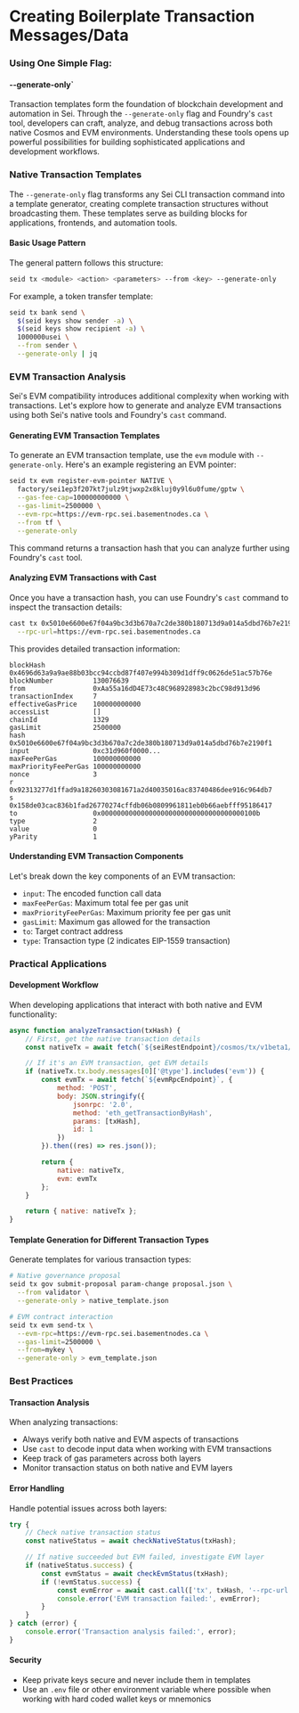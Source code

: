 # Creating Boilerplate Transaction Messages/Data

### Using One Simple Flag:

#### --generate-only`

Transaction templates form the foundation of blockchain development and automation in Sei. Through the `--generate-only` flag and Foundry's `cast` tool, developers can craft, analyze, and debug transactions across both native Cosmos and EVM environments. Understanding these tools opens up powerful possibilities for building sophisticated applications and development workflows.

### Native Transaction Templates

The `--generate-only` flag transforms any Sei CLI transaction command into a template generator, creating complete transaction structures without broadcasting them. These templates serve as building blocks for applications, frontends, and automation tools.

#### Basic Usage Pattern

The general pattern follows this structure:

```bash
seid tx <module> <action> <parameters> --from <key> --generate-only
```

For example, a token transfer template:

```bash
seid tx bank send \
  $(seid keys show sender -a) \
  $(seid keys show recipient -a) \
  1000000usei \
  --from sender \
  --generate-only | jq
```

### EVM Transaction Analysis

Sei's EVM compatibility introduces additional complexity when working with transactions. Let's explore how to generate and analyze EVM transactions using both Sei's native tools and Foundry's `cast` command.

#### Generating EVM Transaction Templates

To generate an EVM transaction template, use the `evm` module with `--generate-only`. Here's an example registering an EVM pointer:

```bash
seid tx evm register-evm-pointer NATIVE \
  factory/sei1ep3f207kt7julz9tjwxp2x8kluj0y9l6u0fume/gptw \
  --gas-fee-cap=100000000000 \
  --gas-limit=2500000 \
  --evm-rpc=https://evm-rpc.sei.basementnodes.ca \
  --from tf \
  --generate-only
```

This command returns a transaction hash that you can analyze further using Foundry's `cast` tool.

#### Analyzing EVM Transactions with Cast

Once you have a transaction hash, you can use Foundry's `cast` command to inspect the transaction details:

```bash
cast tx 0x5010e6600e67f04a9bc3d3b670a7c2de380b180713d9a014a5dbd76b7e2190f1 \
  --rpc-url=https://evm-rpc.sei.basementnodes.ca
```

This provides detailed transaction information:

```text
blockHash            0x4696d63a9a9ae88b03bcc94ccbd87f407e994b309d1dff9c0626de51ac57b76e
blockNumber          130076639
from                 0xAa55a16dD4E73c48C968928983c2bcC98d913d96
transactionIndex     7
effectiveGasPrice    100000000000
accessList           []
chainId              1329
gasLimit             2500000
hash                 0x5010e6600e67f04a9bc3d3b670a7c2de380b180713d9a014a5dbd76b7e2190f1
input                0xc31d960f0000...
maxFeePerGas         100000000000
maxPriorityFeePerGas 100000000000
nonce                3
r                    0x92313277d1ffad9a18260303081671a2d40035016ac83740486dee916c964db7
s                    0x158de03cac836b1fad26770274cffdb06b0809961811eb0b66aebfff95186417
to                   0x000000000000000000000000000000000000100b
type                 2
value                0
yParity              1
```

#### Understanding EVM Transaction Components

Let's break down the key components of an EVM transaction:

- `input`: The encoded function call data
- `maxFeePerGas`: Maximum total fee per gas unit
- `maxPriorityFeePerGas`: Maximum priority fee per gas unit
- `gasLimit`: Maximum gas allowed for the transaction
- `to`: Target contract address
- `type`: Transaction type (2 indicates EIP-1559 transaction)

### Practical Applications

#### Development Workflow

When developing applications that interact with both native and EVM functionality:

```javascript
async function analyzeTransaction(txHash) {
	// First, get the native transaction details
	const nativeTx = await fetch(`${seiRestEndpoint}/cosmos/tx/v1beta1/txs/${txHash}`).then((res) => res.json());

	// If it's an EVM transaction, get EVM details
	if (nativeTx.tx.body.messages[0]['@type'].includes('evm')) {
		const evmTx = await fetch(`${evmRpcEndpoint}`, {
			method: 'POST',
			body: JSON.stringify({
				jsonrpc: '2.0',
				method: 'eth_getTransactionByHash',
				params: [txHash],
				id: 1
			})
		}).then((res) => res.json());

		return {
			native: nativeTx,
			evm: evmTx
		};
	}

	return { native: nativeTx };
}
```

#### Template Generation for Different Transaction Types

Generate templates for various transaction types:

```bash
# Native governance proposal
seid tx gov submit-proposal param-change proposal.json \
  --from validator \
  --generate-only > native_template.json

# EVM contract interaction
seid tx evm send-tx \
  --evm-rpc=https://evm-rpc.sei.basementnodes.ca \
  --gas-limit=2500000 \
  --from=mykey \
  --generate-only > evm_template.json
```

### Best Practices

#### Transaction Analysis

When analyzing transactions:

- Always verify both native and EVM aspects of transactions
- Use `cast` to decode input data when working with EVM transactions
- Keep track of gas parameters across both layers
- Monitor transaction status on both native and EVM layers

#### Error Handling

Handle potential issues across both layers:

```javascript
try {
	// Check native transaction status
	const nativeStatus = await checkNativeStatus(txHash);

	// If native succeeded but EVM failed, investigate EVM layer
	if (nativeStatus.success) {
		const evmStatus = await checkEvmStatus(txHash);
		if (!evmStatus.success) {
			const evmError = await cast.call(['tx', txHash, '--rpc-url', evmRpcUrl]);
			console.error('EVM transaction failed:', evmError);
		}
	}
} catch (error) {
	console.error('Transaction analysis failed:', error);
}
```

#### Security

- Keep private keys secure and never include them in templates
- Use an `.env` file or other environment variable where possible when working with hard coded wallet keys or mnemonics
